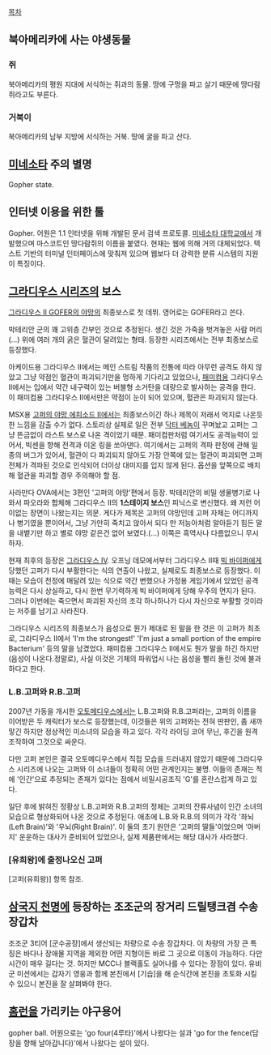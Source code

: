[[목차]]

== 북아메리카에 사는 야생동물 ==
=== 쥐 ===
북아메리카의 평원 지대에 서식하는 쥐과의 동물. 땅에 구멍을 파고 살기 때문에 땅다람쥐라고도 부른다.
=== 거북이 ===
북아메리카의 남부 지방에 서식하는 거북. 땅에 굴을 파고 산다.

== [[미네소타]] 주의 별명 ==
Gopher state. 

== 인터넷 이용을 위한 툴 ==
Gopher. 어원은 1.1
인터넷을 위해 개발된 문서 검색 프로토콜. [[미네소타 대학교]]에서 개발했으며 마스코트인 땅다람쥐의 이름을 붙였다. 현재는 웹에 의해 거의 대체되었다. 텍스트 기반의 터미널 인터페이스에 맞춰져 있으며 웹보다 더 강력한 분류 시스템의 지원이 특징이다.

== [[그라디우스 시리즈]]의 보스 ==
[[그라디우스 II|그라디우스 Ⅱ GOFER의 야망]]의 최종보스로 첫 데뷔. 영어로는 GOFER라고 쓴다.

박테리안 군의 꽤 고위층 간부인 것으로 추정된다. 생긴 것은 가죽을 벗겨놓은 사람 머리(…) 위에 여러 개의 굵은 혈관이 달려있는 형태. 등장한 시리즈에서는 전부 최종보스로 등장했다.

아케이드용 그라디우스 II에서는 메인 스트림 작품의 전통에 따라 아무런 공격도 하지 않았고 그냥 약점인 혈관이 파괴되기만을 멍하게 기다리고 있었으나, [[패미컴]]용 그라디우스 II에서는 입에서 약간 내구력이 있는 버블형 소거탄을 대량으로 발사하는 공격을 한다. 이 패미컴용 그라디우스 II에서만은 약점이 눈이 되어 있으며, 혈관은 파괴되지 않는다.

MSX용 [[고퍼의 야망 에피소드 II]]에서는 최종보스이긴 하나 제목이 저래서 억지로 나온듯한 느낌을 감출 수가 없다. 스토리상 실제로 일은 전부 [[닥터 베놈]]이 꾸며놨고 고퍼는 그냥 뜬금없이 라스트 보스로 나온 격이었기 때문. 패미컴판처럼 여기서도 공격능력이 있어서, 빅센을 향해 전격과 이온 링을 쏘아댄다. 여기에서는 고퍼의 격파 판정에 관해 일종의 버그가 있어서, 혈관이 다 파괴되지 않아도 가장 안쪽에 있는 혈관이 파괴되면 고퍼 전체가 격파된 것으로 인식되어 더이상 대미지를 입지 않게 된다. 옵션을 앞쪽으로 배치해 혈관을 파괴할 경우 주의해야 할 점.

사라만다 OVA에서는 3편인 '고퍼의 야망'편에서 등장. 박테리안의 비밀 생물병기로 나와서 파오라와 합체해 그라디우스 II의 '''1스테이지 보스'''인 피닉스로 변신했다. 왜 저런 어이없는 장면이 나왔는지는 의문. 게다가 제목은 고퍼의 야망인데 고퍼 자체는 어디까지나 병기였을 뿐이어서, 그냥 가만히 죽치고 앉아서 되다 만 저능아처럼 알아듣기 힘든 말을 내뱉기만 하고 별로 야망 같은건 없어 보였다.(…) 이쪽은 흑역사나 다름없으니 무시하자.

현재 최후의 등장은 [[그라디우스 IV]]. 오프닝 데모에서부터 그라디우스 II때 [[빅 바이퍼]]에게 당했던 고퍼가 다시 부활한다는 식의 연출이 나왔고, 실제로도 최종보스로 등장했다. 이때는 모습이 천정에 매달려 있는 식으로 약간 변했으나 가정용 게임기에서 있었던 공격능력은 다시 상실하고, 다시 한번 무기력하게 빅 바이퍼에게 당해 우주의 먼지가 된다. 그러나 이번에는 죽으면서 파괴된 자신의 조각 하나하나가 다시 자신으로 부활할 것이라는 저주를 남기고 사라진다.


그라디우스 시리즈의 최종보스가 음성으로 뭔가 제대로 된 말을 한 것은 이 고퍼가 최초로, 그라디우스 II에서 'I'm the strongest!' 'I'm just a small portion of the empire Bacterium' 등의 말을 남겼었다. 패미컴용 그라디우스 II에서도 뭔가 말을 하긴 하지만(음성이 나온다.정말로), 사실 이것은 기체의 파워업시 나는 음성을 빨리 돌린 것에 불과하다고 한다.

=== L.B.고퍼와 R.B.고퍼 ===
2007년 가동을 개시한 [[오토메디우스]]에서는 L.B.고퍼와 R.B.고퍼라는, 고퍼의 이름을 이어받은 두 캐릭터가 보스로 등장했는데, 이것들은 위의 고퍼와는 전혀 딴판인, 좀 새까맣긴 하지만 정상적인 미소녀의 모습을 하고 있다. 각각 라이딩 코어 무닌, 후긴을 원격조작하여 그것으로 싸운다. 

다만 고퍼 본인은 결국 오토메디우스에서 직접 모습을 드러내지 않았기 때문에 그라디우스 시리즈에 나오는 고퍼와 이 소녀들이 정확히 어떤 관계인지는 불명. 이들의 존재는 적에 '인간'으로 추정되는 존재가 있다는 점에서 비밀시공조직 'G'를 혼란스럽게 하고 있다.

일단 후에 밝혀진 정황상 L.B.고퍼와 R.B.고퍼의 정체는 고퍼의 잔류사념이 인간 소녀의 모습으로 형상화되어 나온 것으로 추정된다. 애초에 L.B.와 R.B.의 의미가 각각 '좌뇌(Left Brain)'와 '우뇌(Right Brain)'. 이 둘의 초기 원안은 '고퍼의 딸들'이었으며 '아버지' 운운하는 대사가 준비되어 있었으나, 실제 제품판에서는 해당 대사가 사라졌다.

=== [유희왕]에 출정나오신 고퍼 ===
[고퍼(유희왕)] 항목 참조.

== [[삼국지 천명]]에 등장하는 조조군의 장거리 드릴탱크겸 수송장갑차 ==
조조군 3티어 [군수공장]에서 생산되는 차량으로 수송 장갑차다. 이 차량의 가장 큰 특징은 바다나 장애물 지역을 제외한 어떤 지형이든 바로 그 곳으로 이동이 가능하다. 다만 시간이 매우 길다는 것. 하지만 MCC나 블랙홀도 실어나를 수 있다는 장점이 있다. 유비군 미션에서는 갑자기 영웅과 함께 본진에서 [기습]을 해 순식간에 본진을 초토화 시킬 수 있으니 본진을 잘 살펴봐야 한다.

== [[홈런]]을 가리키는 야구용어 ==
gopher ball. 어원으로는 'go four(4루타)'에서 나왔다는 설과 'go for the fence(담장을 향해 날아갑니다)'에서 나왔다는 설이 있다.
